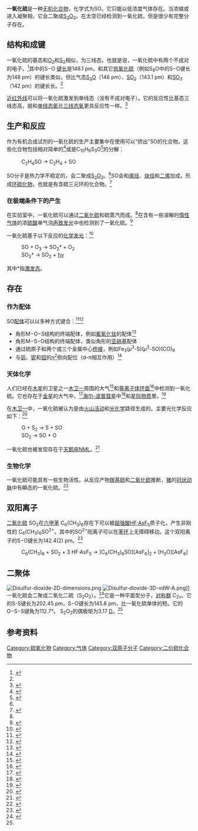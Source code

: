 {{Chembox
| Verifiedfields = changed
| Watchedfields = changed
| verifiedrevid = 412021463
| ImageFile2 = Sulfur-monoxide-3D-balls.png
| ImageFile2_Ref = {{chemboximage|correct|??}}
| ImageSize2 = 121
| ImageName2 = Ball and stick model of sulfur monoxide
| ImageFileL1 = Sulfur monoxide.svg
| ImageFileL1_Ref = {{chemboximage|correct|??}}
| ImageSizeL1 = 121
| ImageNameL1 = Skeletal formula of sulfur monoxide
| ImageFileR1 = Sulfur-monoxide-3D-vdW.png
| ImageFileR1_Ref = {{chemboximage|correct|??}}
| ImageSizeR1 = 121
| ImageNameR1 = Spacefill model of sulfur monoxide
| IUPACName = Sulfur monoxide{{Citation needed|date = July 2011}}
| SystematicName = Oxidosulfur<ref>{{Cite web|url = https://www.ebi.ac.uk/chebi/searchId.do?chebiId=45822|title = sulfur monoxide (CHEBI:45822)|work = Chemical Entities of Biological Interest|location = UK|publisher = European Bioinformatics Institute|access-date = 2011-08-28|archive-url = https://web.archive.org/web/20130707014046/https://www.ebi.ac.uk/chebi/searchId.do?chebiId=45822|archive-date = 2013-07-07|dead-url = yes}}</ref>
|Section1={{Chembox Identifiers
| CASNo_Ref = {{cascite|correct|CAS}}
| CASNo = 13827-32-2
| PubChem = 114845
| ChemSpiderID = 102805
| ChemSpiderID_Ref = {{chemspidercite|correct|chemspider}}
| MeSHName = sulfur+monoxide
| ChEBI_Ref = {{ebicite|correct|EBI}}
| ChEBI = 45822
| ChEMBL = 1236102
| ChEMBL_Ref = {{ebicite|changed|EBI}}
| Beilstein = 7577656
| Gmelin = 666
| SMILES = O=S
| StdInChI = 1S/OS/c1-2
| StdInChI_Ref = {{stdinchicite|correct|chemspider}}
| InChI = 1/OS/c1-2
| StdInChIKey = XTQHKBHJIVJGKJ-UHFFFAOYSA-N
| StdInChIKey_Ref = {{stdinchicite|correct|chemspider}}
| InChIKey = XTQHKBHJIVJGKJ-UHFFFAOYAK
}}
|Section2 = {{Chembox Properties
|  Formula = SO
|  MolarMass = 48.064
|  ExactMass = 47.966985312 g mol<sup>-1</sup>
|  Appearance = 无色气体
|  Solubility = 反应
|  LogP = 0.155
}}
| Section3 = {{Chembox Thermochemistry
|  DeltaHf = 5.01 kJ mol<sup>-1</sup>
|  Entropy = 221.94 J K<sup>-1</sup> mol<sup>-1</sup>
}}
| Section4 = {{Chembox Hazards
|  NFPA-F = 4
|  NFPA-H = 3
|  NFPA-R = 4
}}
| Section5 = {{Chembox Related
|  OtherCpds = [[三线态氧|三线态氧]]
}}
}}

'''一氧化硫'''是一种[[无机化合物|无机化合物]]，化学式为SO。它只能以低浓度气体存在。当浓缩或进入凝聚相，它会二聚成[[二氧化二硫|S<sub>2</sub>O<sub>2</sub>]]。在太空已经检测到一氧化硫，但是很少有完整分子存在。

==结构和成键==
一氧化硫的基态和[[氧气|O<sub>2</sub>]]和[[二硫|S<sub>2</sub>]]相似，为三线态。也就是说，一氧化硫中有两个不成对的电子。<ref name = greenwood>{{Greenwood&Earnshaw}}</ref>其中的S−O [[键长|键长]]是148.1 pm，和其它[[低氧化硫|低氧化硫]]（例如S<sub>8</sub>O中的S−O键长为148 pm）的键长类似，但比气态[[一氧化二硫|S<sub>2</sub>O]]（146 pm）、[[二氧化硫|SO<sub>2</sub>]]（143.1 pm）和[[三氧化硫|SO<sub>3</sub>]]（142 pm）的键长长。<ref name = greenwood />

[[近红外线|近红外线]]可以将一氧化硫激发到单线态（没有不成对电子）。它的反应性比基态三线态高，就和[[单线态氧|单线态氧]]比[[三线态氧|三线态氧]]更具反应性一样。<ref>{{cite journal|title=Near-Infrared-Light-Induced Reaction of Singlet SO with Allene and Dimethylacetylene in a Rare Gas Matrix. Infrared Spectra of Two Novel Episulfoxides|last1=Salama|first1=F.|last2=Frei|first2=H. J.|journal=Journal of Physical Chemistry|date=1989|volume=93|page=1285–1292|doi=10.1021/j100341a023}}</ref>

==生产和反应==
作为有机合成试剂的一氧化硫的生产主要集中在使用可以“挤出”SO的化合物。这些化合物包括相对简单的{{le|氧化硫丙环|ethylene episulfoxide}}<ref>{{cite journal|title=Sulfur Monoxide Chemistry. The Nature of SO from Thiirane Oxide and the Mechanism of Its Reaction with Dienes|last1=Chao|first1=P.|last2=Lemal|first2=D. M.|journal=Journal of the American Chemical Society|volume=95|issue=3|date=1973|page=920|doi=10.1021/ja00784a049}}</ref>或是C<sub>10</sub>H<sub>6</sub>S<sub>3</sub>O<ref>{{cite journal|doi = 10.1021/ol016678g|pmid = 11678709|title = A Novel Recyclable Sulfur Monoxide Transfer Reagent|journal = Organic Letters|volume = 3|issue = 22|pages = 3565–3568|year = 2001|last1 = Grainger|first1 = R. S.|last2 = Procopio|first2 = A.|last3 = Steed|first3 = J. W.}}</ref>的分解：

:C<sub>2</sub>H<sub>4</sub>SO  → C<sub>2</sub>H<sub>4</sub> + SO

SO分子是热力学不稳定的，会二聚成[[二氧化二硫|S<sub>2</sub>O<sub>2</sub>]]。<ref name = greenwood/>SO会和[[烯烃|烯烃]]、[[炔烃|炔烃]]和[[二烯|二烯]]加成，形成[[环硫化物|环硫化物]]，也就是有含硫三元环的化合物。<ref>{{cite journal|title=[1+2] Cycloadditions of Sulfur Monoxide (SO) to Alkenes and Alkynes and [1+4]Cycloadditions to Dienes (Polyenes). Generation and Reactions of Singlet SO?|first1=J.|last1=Nakayama|first2=Y.|last2=Tajima|last3=Piao|first3=X.-H.|first4=Y.|last4=Sugihara|journal=Journal of the American Chemical Society|date=2007|volume=129|issue=23|pages=7250–7251|doi=10.1021/ja072044e|pmid=17506566}}</ref>

===在极端条件下的产生===
在实验室中，一氧化硫可以通过[[二氧化硫|二氧化硫]]和硫蒸汽{{le|辉光放电|glow discharge}}而成。<ref name = greenwood />在含有一些溶解的[[惰性气体|惰性气体]]的浓[[硫酸|硫酸]]单气泡[[声致发光|声致发光]]中也检测到了一氧化硫。<ref>{{cite journal|title=The temperatures of single-bubble sonoluminescence (A)|last1=Suslick|first1=K. S.|last2=Flannigan|first2=D. J.|journal=The Journal of the Acoustical Society of America|date=2004|volume=116|issue=4|page=2540|doi=10.1121/1.4785135|bibcode=2004ASAJ..116.2540S}}</ref>

一氧化硫基于以下反应的[[化学发光|化学发光]]：<ref>{{cite journal|title=Chemical Mechanism and Efficiency of the Sulfur Chemiluminescence Detector|last1=Benner|first1=R. L.|last2=Stedman|first2=D. H.|journal=Applied Spectroscopy|volume=48|issue=7|date=1994|page=848–851|doi=10.1366/0003702944029901|bibcode=1994ApSpe..48..848B|s2cid=98849015}}</ref>
:SO + O<sub>3</sub> →  SO<sub>2</sub>* + O<sub>2</sub>
:SO<sub>2</sub>* →  SO<sub>2</sub> + [[光子|h''ν'']]
其中*指[[激发态|激发态]]。

==存在==
===作为配体===
SO[[配体|配体]]可以以多种方式键合：<ref>{{cite journal|last=Schenk|first=W. A.|title=Sulfur Oxides as Ligands in Coordination Compounds. Angewandte Chemie International Edition in English|year=1987|volume=26|pages=98–109|doi=10.1002/anie.198700981}}</ref><ref>{{cite encyclopedia|entry=Sulfur: Inorganic Chemistry|last=Woollins|first=J. D.|encyclopedia=Encyclopedia of Inorganic Chemistry|date=1995|publisher=John Wiley and Sons|isbn=0-471-93620-0}}</ref>
*角形M−O−S结构的终端配体，例如[[氟氧化钛|氟氧化钛]]的配体<ref>{{cite journal |last1=Wei |first1=R. |last2=Chen |first2=X. |last3=Gong |first3=Y. |title=End-On Oxygen-Bound Sulfur Monoxide Complex of Titanium Oxyfluoride |journal=Inorganic Chemistry |date=2019 |volume=58 |issue=17 |pages=11801–11806 |doi=10.1021/acs.inorgchem.9b01880|pmid=31441297 }}</ref>
*角形M−S−O结构的终端配体，类似角形的[[亚硝基|亚硝基]]配体
*通过硫原子和两个或三个金属中心[[桥接|桥接]]，例如Fe<sub>3</sub>(''μ''<sup>3</sup>-S)(''μ''<sup>3</sup>-SO)(CO)<sub>9</sub>
*与[[钒|钒]]、[[铌|铌]]和[[钽|钽]]的[[哈普托数|''η''<sup>2</sup>]]侧向配位（d–π相互作用）<ref>{{cite journal|title=Side-On Sulfur Monoxide Complexes of Tantalum, Niobium, and Vanadium Oxyfluorides|journal=Inorganic Chemistry|first1=R.|last1=Wei|first2=X.|last2=Chen|first3=Y. |last3=Gong|year=2019|volume= 58|issue=6|pages=3807–3814|doi=10.1021/acs.inorgchem.8b03411|pmid=30707575}}</ref>

===天体化学===
人们已经在[[木星|木星]]的卫星之一[[木卫一|木卫一]]周围的大气<ref>{{cite journal|title=Io's atmosphere: Not yet understood|last=Lellouch|first=E.|date=1996|journal=Icarus|volume=124|page=1–21|doi=10.1006/icar.1996.0186}}</ref>和[[等离子体|等离子体]][[环面|环面]]<ref>{{cite journal|title=Detection of SO in Io's Exosphere|last1=Russell|first1=C. T.|last2=Kivelson|first2=M. G.|journal=Science|date=2000|volume=287|issue=5460|pages=1998–1999|doi=10.1126/science.287.5460.1998|pmid=10720321|bibcode=2000Sci...287.1998R}}</ref>中检测到一氧化硫。它也存在于[[金星|金星]]的大气中，<ref>{{cite journal|title=International Ultraviolet Explorer observations of Venus SO<sub>2</sub> and SO|last1=Na|first1=C. Y.|last2=Esposito|first2=L. W.|last3=Skinner|first3=T. E.|journal=Journal of Geophysical Research|volume=95|date=1990|page=7485–7491|doi=10.1029/JD095iD06p07485|bibcode=1990JGR....95.7485N}}</ref>[[海尔-波普彗星|海尔-波普彗星]]中<ref>{{cite journal|title=New Molecular Species in Comet C/1995 O1 (Hale–Bopp) Observed with the Caltech S submillimeter Observatory|first1=D. C.|last1=Lis|first2=D. M.|last2=Mehringer|first3=D.|last3=Benford|first4=M.|last4=Gardner|first5=T. G.|last5=Phillips|first6=D.|last6=Bockelée-Morvan|first7=N.|last7=Biver|first8=P.|last8=Colom|first9=J.|last9=Crovisier|first10=D.|last10=Despois|first11=H.|last11=Rauer|journal=Earth, Moon, and Planets|volume=78|issue=1–3|date=1997|pages=13–20|doi=10.1023/A:1006281802554|bibcode=1997EM&P...78...13L|s2cid=51862359}}</ref>和[[星际物质|星际物质]]里。<ref>{{cite journal|title=Observations of interstellar sulfur monoxide|last1=Gottlieb|first1=C. A.|last2=Gottlieb|first2=E. W.|last3=Litvak|first3=M. M.|last4=Ball|first4=J. A.|last5=Pennfield|first5=H.|journal=Astrophysical Journal|volume=1|issue=219|date=1978|page=77–94|doi=10.1086/155757|bibcode=1978ApJ...219...77G}}</ref>

在[[木卫一|木卫一]]中，一氧化硫被认为是由[[木卫一的火山活动|火山活动]]和[[光化学|光化学]]路径生成的。主要光化学反应如下：<ref>{{cite journal|title=Photochemistry of a Volcanically Driven Atmosphere on Io: Sulfur and Oxygen Species from a Pele-Type Eruption|last1=Moses|first1=J. I.|last2=Zolotov|first2=M. Y.|last3=Fegley|first3=B.|journal=Icarus|volume=156|page=76–106|date=2002|issue=1|doi=10.1006/icar.2001.6758|bibcode=2002Icar..156...76M}}</ref>
: O  +  S<sub>2</sub>  →  S  +  SO
: SO<sub>2</sub>  → SO  +  O

一氧化硫也被发现存在于[[天鹅座NML|天鹅座NML]]。<ref name="Marvel1996">{{cite book|first=Kevin|last=Marvel|title=The Circumstellar Environment of Evolved Stars As Revealed by Studies of Circumstellar Water Masers|chapter-url=https://books.google.com/books?id=wwx1Gj5wR5QC&pg=PR182|access-date=23 August 2012|date=1996|publisher=Universal Publishers|isbn=978-1-58112-061-5|pages=182–212|chapter=NML Cygni|archive-date=2022-03-08|archive-url=https://web.archive.org/web/20220308061108/https://books.google.com/books?id=wwx1Gj5wR5QC&pg=PR182}}</ref>

===生物化学===
一氧化硫可能具有一些生物活性。从反应产物[[羰基硫|羰基硫]]和[[二氧化硫|二氧化硫]]推断，[[猪|猪]]的[[冠状动脉|冠状动脉]]中有瞬态的一氧化硫。<ref>{{cite journal|title=Identification of carbonyl sulfide and sulfur dioxide in porcine coronary artery by gas chromatography/mass spectrometry, possible relevance to EDHF|last1=Balazy|first1=M.|last2=Abu-Yousef|first2=I. A.|last3=Harpp|first3=D. N.|last4=Park|first4=J.|journal=Biochemical and Biophysical Research Communications|date=2003|volume=311|issue=3|pages=728–734|doi=10.1016/j.bbrc.2003.10.055|pmid=14623333}}</ref>

== 双阳离子 ==
[[二氧化硫|二氧化硫]] SO<sub>2</sub>在[[六甲苯|六甲苯]] C<sub>6</sub>(CH<sub>3</sub>)<sub>6</sub>存在下可以被[[超强酸|超强酸]][[六氟砷酸|HF·AsF<sub>5</sub>]]质子化，产生非刚性的{{le|π配合物|Pi complex}} C<sub>6</sub>(CH<sub>3</sub>)<sub>6</sub>SO<sup>2+</sup>。其中的SO<sup>2+</sup>阳离子可以在[[苯环|苯环]]上无障碍移动。这个双阳离子的S−O键长为142.4(2) pm。<ref>{{Cite journal|last1=Malischewski|first1=Moritz|last2=Seppelt|first2=Konrad|date=2017|title=Isolation and Characterization of a Non-Rigid Hexamethylbenzene-SO<sup>2+</sup> Complex|journal=Angewandte Chemie International Edition|language=en|volume=56|issue=52|pages=16495–16497|doi=10.1002/anie.201708552|pmid=29084371|issn=1433-7851|url=https://hal.sorbonne-universite.fr/hal-01730776/file/so_angew_sans%20marque.pdf|access-date=2021-12-26|archive-date=2021-12-26|archive-url=https://web.archive.org/web/20211226084440/https://hal.sorbonne-universite.fr/hal-01730776/file/so_angew_sans%20marque.pdf}}</ref>

: C<sub>6</sub>(CH<sub>3</sub>)<sub>6</sub> + SO<sub>2</sub> + 3 HF·AsF<sub>5</sub> → [C<sub>6</sub>(CH<sub>3</sub>)<sub>6</sub>SO][AsF<sub>6</sub>]<sub>2</sub> + [H<sub>3</sub>O][AsF<sub>6</sub>]

== 二聚体 ==
[[File:Disulfur-dioxide-2D-dimensions.png|thumb]]
[[File:Disulfur-dioxide-3D-vdW-A.png|thumb]]]]
{{main|二氧化二硫}}
一氧化硫会二聚成二氧化二硫（S<sub>2</sub>O<sub>2</sub>）。<ref name =lovas>{{cite journal|title=Spectroscopic studies of the SO<sub>2</sub> discharge system. II. Microwave spectrum of the SO dimer|last1=Lovas|first1=F. J.|last2=Tiemann|first2=E.|last3=Johnson|first3=D. R.|journal=The Journal of Chemical Physics|date=1974|volume=60|issue=12|page=5005–5010|doi=10.1063/1.1681015|bibcode=1974JChPh..60.5005L}}</ref>它是一种平面型分子，[[对称群|对称群]] ''C''<sub>2v</sub>。它的S-S键长为202.45 pm，S−O键长为145.8 pm，比一氧化硫单体的短。它的O−S−S键角为112.7°。 S<sub>2</sub>O<sub>2</sub>的偶极矩为3.17 [[德拜|D]]。<ref name = lovas />

==参考资料==
{{reflist|30em}}
{{氧化物}}
{{molecules detected in outer space}}
{{Authority control}}

[[Category:硫氧化物|Category:硫氧化物]]
[[Category:气体|Category:气体]]
[[Category:双原子分子|Category:双原子分子]]
[[Category:二价硫化合物|Category:二价硫化合物]]